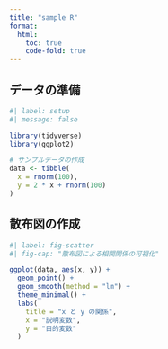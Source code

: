 ```yaml
---
title: "sample R"
format:
  html:
    toc: true
    code-fold: true
---
```


## データの準備

```r
#| label: setup
#| message: false

library(tidyverse)
library(ggplot2)

# サンプルデータの作成
data <- tibble(
  x = rnorm(100),
  y = 2 * x + rnorm(100)
)
```

## 散布図の作成

```r
#| label: fig-scatter
#| fig-cap: "散布図による相関関係の可視化"

ggplot(data, aes(x, y)) +
  geom_point() +
  geom_smooth(method = "lm") +
  theme_minimal() +
  labs(
    title = "x と y の関係",
    x = "説明変数",
    y = "目的変数"
  )
``` 